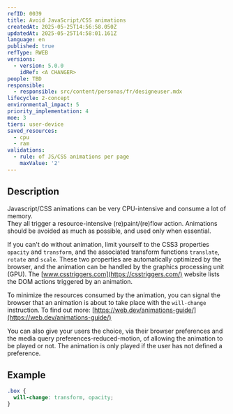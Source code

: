 ```yaml
---
refID: 0039
title: Avoid JavaScript/CSS animations
createdAt: 2025-05-25T14:56:58.050Z
updatedAt: 2025-05-25T14:58:01.161Z
language: en
published: true
refType: RWEB
versions:
  - version: 5.0.0
    idRef: <A CHANGER>
people: TBD
responsible:
  - responsible: src/content/personas/fr/designeuser.mdx
lifecycle: 2-concept
environmental_impact: 5
priority_implementation: 4
moe: 3
tiers: user-device
saved_resources:
  - cpu
  - ram
validations:
  - rule: of JS/CSS animations per page
    maxValue: '2'
---
```


## Description

Javascript/CSS animations can be very CPU-intensive and consume a lot of memory.\
They all trigger a resource-intensive (re)paint/(re)flow action. Animations should be avoided as much as possible, and used only when essential.

If you can't do without animation, limit yourself to the CSS3 properties `opacity` and `transform`, and the associated transform functions `translate`, `rotate` and `scale`. These two properties are automatically optimized by the browser, and the animation can be handled by the graphics processing unit (GPU). The [www.csstriggers.com](https://csstriggers.com/) website lists the DOM actions triggered by an animation.

To minimize the resources consumed by the animation, you can signal the browser that an animation is about to take place with the `will-change` instruction. To find out more: [https://web.dev/animations-guide/](https://web.dev/animations-guide/)

You can also give your users the choice, via their browser preferences and the media query preferences-reduced-motion, of allowing the animation to be played or not. The animation is only played if the user has not defined a preference.

## Example

```css
.box {
  will-change: transform, opacity;
}
```
